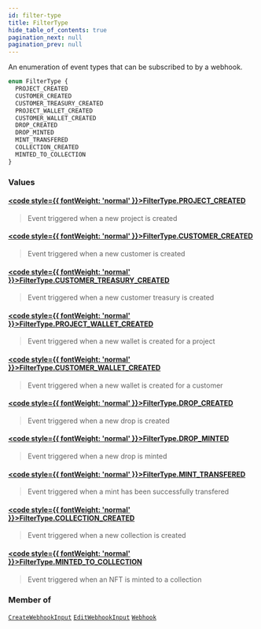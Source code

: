 ```yaml
---
id: filter-type
title: FilterType
hide_table_of_contents: true
pagination_next: null
pagination_prev: null
---
```








An enumeration of event types that can be subscribed to by a webhook.

```graphql
enum FilterType {
  PROJECT_CREATED
  CUSTOMER_CREATED
  CUSTOMER_TREASURY_CREATED
  PROJECT_WALLET_CREATED
  CUSTOMER_WALLET_CREATED
  DROP_CREATED
  DROP_MINTED
  MINT_TRANSFERED
  COLLECTION_CREATED
  MINTED_TO_COLLECTION
}
```


### Values

#### [<code style={{ fontWeight: 'normal' }}>FilterType.<b>PROJECT_CREATED</b></code>](#) 
> Event triggered when a new project is created
> 

#### [<code style={{ fontWeight: 'normal' }}>FilterType.<b>CUSTOMER_CREATED</b></code>](#) 
> Event triggered when a new customer is created
> 

#### [<code style={{ fontWeight: 'normal' }}>FilterType.<b>CUSTOMER_TREASURY_CREATED</b></code>](#) 
> Event triggered when a new customer treasury is created
> 

#### [<code style={{ fontWeight: 'normal' }}>FilterType.<b>PROJECT_WALLET_CREATED</b></code>](#) 
> Event triggered when a new wallet is created for a project
> 

#### [<code style={{ fontWeight: 'normal' }}>FilterType.<b>CUSTOMER_WALLET_CREATED</b></code>](#) 
> Event triggered when a new wallet is created for a customer
> 

#### [<code style={{ fontWeight: 'normal' }}>FilterType.<b>DROP_CREATED</b></code>](#) 
> Event triggered when a new drop is created
> 

#### [<code style={{ fontWeight: 'normal' }}>FilterType.<b>DROP_MINTED</b></code>](#) 
> Event triggered when a new drop is minted
> 

#### [<code style={{ fontWeight: 'normal' }}>FilterType.<b>MINT_TRANSFERED</b></code>](#) 
> Event triggered when a mint has been successfully transfered
> 

#### [<code style={{ fontWeight: 'normal' }}>FilterType.<b>COLLECTION_CREATED</b></code>](#) 
> Event triggered when a new collection is created
> 

#### [<code style={{ fontWeight: 'normal' }}>FilterType.<b>MINTED_TO_COLLECTION</b></code>](#) 
> Event triggered when an NFT is minted to a collection
> 



### Member of

[`CreateWebhookInput`](/api/inputs/create-webhook-input)  <Badge class="secondary" text="input"/><Bullet />[`EditWebhookInput`](/api/inputs/edit-webhook-input)  <Badge class="secondary" text="input"/><Bullet />[`Webhook`](/api/objects/webhook)  <Badge class="secondary" text="object"/>



